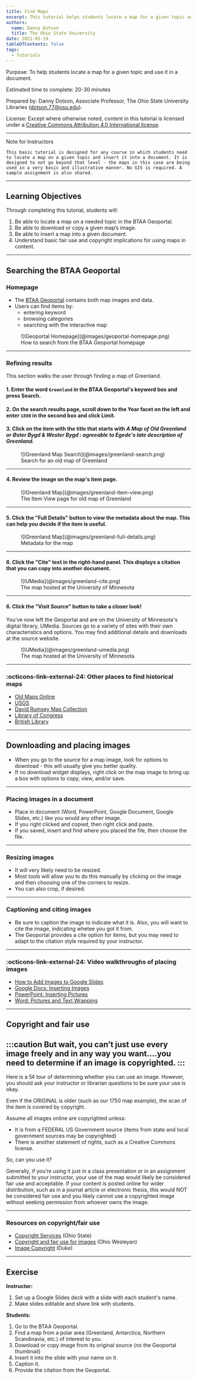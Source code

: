 ```yaml
---
title: Find Maps
excerpt: This tutorial helps students locate a map for a given topic and use it in a document.
authors:
  name: Danny Dotson
  title: The Ohio State University
date: 2021-05-19
tableOfContents: false
tags:
  - Tutorials
---
```


<Slideshow>

Purpose: To help students locate a map for a given topic and use it in a document.
	
Estimated time to complete: 20-30 minutes

Prepared by: Danny Dotson, Associate Professor, The Ohio State University Libraries (dotson.77@osu.edu). 

License: Except where otherwise noted, content in this tutorial is licensed under a [Creative Commons Attribution 4.0 International license](https://creativecommons.org/licenses/by/4.0/).


---
	
Note for Instructors

	This basic tutorial is designed for any course in which students need to locate a map on a given topic and insert it into a document. It is designed to not go beyond that level - the maps in this case are being used in a very basic and illustrative manner. No GIS is required. A sample assignment is also shared.

---

## Learning Objectives

Through completing this tutorial, students will:

1. Be able to locate a map on a needed topic in the BTAA Geoportal.
1. Be able to download or copy a given map’s image.
1. Be able to insert a map into a given document.
1. Understand basic fair use and copyright implications for using maps in content.

---

## Searching the BTAA Geoportal

### Homepage

* The [BTAA Geoportal](https://geo.btaa.org) contains both map images and data.
* Users can find items by:
	* entering keyword
	* browsing categories
	* searching with the interactive map

<figure markdown>
  ![IGeoportal Homepage](@images/geoportal-homepage.png)
  <figcaption>How to search from the BTAA Geoportal homepage</figcaption>
</figure>

---

### Refining results

This section walks the user through finding a map of Greenland.

#### 1. Enter the word `Greenland` in the BTAA Geoportal's keyword box and press **Search**.

#### 2. On the search results page, scroll down to the **Year** facet on the left and enter `1800` in the second box and click **Limit**.

#### 3. Click on the item with the title that starts with *A Map of Old Greenland or Øster Bygd & Wester Bygd : agreeable to Egede's late description of Greenland.*

<figure markdown>
  ![IGreenland Map Search](@images/greenland-search.png)
  <figcaption>Search for an old map of Greenland</figcaption>
</figure>

---

#### 4. Review the image on the map's item page.

<figure markdown>
  ![IGreenland Map](@images/greenland-item-view.png)
  <figcaption>The Item View page for old map of Greenland</figcaption>
</figure>

---

#### 5. Click the "Full Details" button to view the metadata about the map. This can help you decide if the item is useful.

<figure markdown>
  ![IGreenland Map](@images/greenland-full-details.png)
  <figcaption>Metadata for the map</figcaption>
</figure>

---

#### 6. Click the "Cite" text in the right-hand panel. This displays a citation that you can copy into another document.

<figure markdown>
  ![IUMedia](@images/greenland-cite.png)
  <figcaption>The map hosted at the University of Minnesota</figcaption>
</figure>

---

#### 6. Click the "Visit Source" button to take a closer look!

You’ve now left the Geoportal and are on the University of Minnesota's digital library, UMedia. Sources go to a variety of sites with their own characteristics and options. You may find additional details and downloads at the source website.

<figure markdown>
  ![IUMedia](@images/greenland-umedia.png)
  <figcaption>The map hosted at the University of Minnesota</figcaption>
</figure>

---

### :octicons-link-external-24: Other places to find historical maps

* [Old Maps Online](https://www.oldmapsonline.org/)
* [USGS](https://www.usgs.gov/)
* [David Rumsey Map Collection](https://www.davidrumsey.com/)
* [Library of Congress](https://www.loc.gov/maps/)
* [British Library](https://www.bl.uk/subjects/maps)

---


## Downloading and placing images

* When you go to the source for a map image, look for options to download - this will usually give you better quality.
* If no download widget displays, right click on the map image to bring up a box with options to copy, view, and/or save.

---

### Placing images in a document

* Place in document (Word, PowerPoint, Google Document, Google Slides, etc.) like you would any other image.
* If you right clicked and copied, then right click and paste.
* If you saved, insert and find where you placed the file, then choose the file.

---

### Resizing images
* It will very likely need to be resized. 
* Most tools will allow you to do this manually by clicking on the image and then choosing one of the corners to resize.
* You can also crop, if desired.

---

### Captioning and citing images
* Be sure to caption the image to indicate what it is. Also, you will want to cite the image, indicating whetee you got it from.
* The Geoportal provides a cite option for items, but you may need to adapt to the citation style required by your instructor.

---

### :octicons-link-external-24: Video walkthroughs of placing images

* [How to Add Images to Google Slides](https://www.youtube.com/watch?v=0e97Vd4CyvE)
* [Google Docs: Inserting Images](https://www.youtube.com/watch?v=Niyiur2RluA)
* [PowerPoint: Inserting Pictures](https://www.youtube.com/watch?v=I-xlLwC4ERc)
* [Word: Pictures and Text Wrapping](https://www.youtube.com/watch?v=sqkEDw99szg)

---


## Copyright and fair use

:::caution
But wait, you can’t just use every image freely and in any way you want….you need to determine if an image is copyrighted.
:::
---

Here is a 5¢ tour of determining whether you can use an image. However, you should ask your instructor or librarian questions to be sure your use is okay.

Even if the ORIGINAL is older (such as our 1750 map example), the scan of the item is covered by copyright.

Assume all images online are copyrighted unless:

* It is from a FEDERAL US Government source (items from state and local government sources may be copyrighted)
* There is another statement of rights, such as a Creative Commons license.

So, can you use it?

Generally, if you’re using it just in a class presentation or in an assignment submitted to your instructor, your use of the map would likely be considered fair use and acceptable.
If your content is posted online for wider distribution, such as in a journal article or electronic thesis, this would NOT be considered fair use and you likely cannot use a copyrighted image without seeking permission from whoever owns the image.

---

### Resources on copyright/fair use

* [Copyright Services](https://library.osu.edu/copyright) (Ohio State)
* [Copyright and fair use for images](https://library.owu.edu/Images/Images_FairUse) (Ohio Wesleyan)
* [Image Copyright](https://guides.library.duke.edu/images/copyright-fair-use) (Duke)

---

## Exercise

**Instructor:**

1. Set up a Google Slides deck with a slide with each student's name.
2. Make slides editable and share link with students.

**Students:**

1. Go to the BTAA Geoportal.
2. Find a map from a polar area (Greenland, Antarctica, Northern Scandinavia, etc.) of interest to you.
3. Download or copy image from its original source (no the Geoportal thumbnail)
4. Insert it into the slide with your name on it.
5. Caption it.
6. Provide the citation from the Geoportal.


</Slideshow>